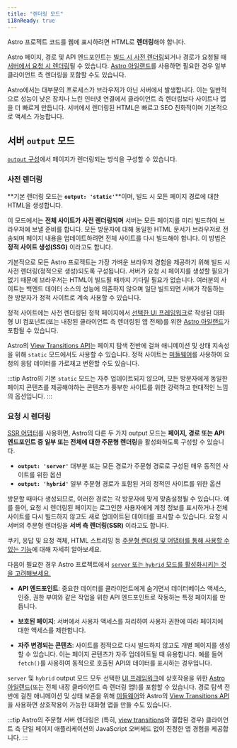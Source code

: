```yaml
---
title: "렌더링 모드"
i18nReady: true
---
```


Astro 프로젝트 코드를 웹에 표시하려면 HTML로 **렌더링**해야 합니다.

Astro 페이지, 경로 및 API 엔드포인트는 [빌드 시 사전 렌더링](#사전-렌더링)되거나 경로가 요청될 때 [서버에서 요청 시 렌더링](#요청-시-렌더링)될 수 있습니다. [Astro 아일랜드](/ko/concepts/islands/)를 사용하면 필요한 경우 일부 클라이언트 측 렌더링을 포함할 수도 있습니다.

Astro에서는 대부분의 프로세스가 브라우저가 아닌 서버에서 발생합니다. 이는 일반적으로 성능이 낮은 장치나 느린 인터넷 연결에서 클라이언트 측 렌더링보다 사이트나 앱을 더 빠르게 만듭니다. 서버에서 렌더링된 HTML은 빠르고 SEO 친화적이며 기본적으로 액세스 가능합니다.

## 서버 `output` 모드

[`output` 구성](/ko/reference/configuration-reference/#output)에서 페이지가 렌더링되는 방식을 구성할 수 있습니다.

### 사전 렌더링

**기본 렌더링 모드는 __`output: 'static'`__**이며, 빌드 시 모든 페이지 경로에 대한 HTML을 생성합니다.

이 모드에서는 **전체 사이트가 사전 렌더링되며** 서버는 모든 페이지를 미리 빌드하여 브라우저에 보낼 준비를 합니다. 모든 방문자에 대해 동일한 HTML 문서가 브라우저로 전송되며 페이지 내용을 업데이트하려면 전체 사이트를 다시 빌드해야 합니다. 이 방법은 **정적 사이트 생성(SSG)** 이라고도 합니다.

기본적으로 모든 Astro 프로젝트는 가장 가벼운 브라우저 경험을 제공하기 위해 빌드 시 사전 렌더링(정적으로 생성)되도록 구성됩니다. 서버가 요청 시 페이지를 생성할 필요가 없기 때문에 브라우저는 HTML이 빌드될 때까지 기다릴 필요가 없습니다. 여러분의 사이트는 백엔드 데이터 소스의 성능에 의존하지 않으며 일단 빌드되면 서버가 작동하는 한 방문자가 정적 사이트로 계속 사용할 수 있습니다.

정적 사이트에는 사전 렌더링된 정적 페이지에서 [선택한 UI 프레임워크](/ko/guides/framework-components/)로 작성된 대화형 UI 컴포넌트(또는 내장된 클라이언트 측 렌더링된 앱 전체)를 위한 [Astro 아일랜드](/ko/concepts/islands/)가 포함될 수 있습니다.

Astro의 [View Transitions API](/ko/guides/view-transitions/)는 페이지 탐색 전반에 걸쳐 애니메이션 및 상태 지속성을 위해 `static` 모드에서도 사용할 수 있습니다. 정적 사이트는 [미들웨어](/ko/guides/middleware/)를 사용하여 요청의 응답 데이터를 가로채고 변환할 수도 있습니다.

:::tip
Astro의 기본 `static` 모드는 자주 업데이트되지 않으며, 모든 방문자에게 동일한 페이지 콘텐츠를 제공해야하는 콘텐츠가 풍부한 사이트를 위한 강력하고 현대적인 느낌의 옵션입니다.
:::

### 요청 시 렌더링

[SSR 어댑터](/ko/guides/server-side-rendering/)를 사용하면, Astro의 다른 두 가지 output 모드는 **페이지, 경로 또는 API 엔드포인트 중 일부 또는 전체에 대한 주문형 렌더링**을 활성화하도록 구성할 수 있습니다.
  - __`output: 'server'`__ 대부분 또는 모든 경로가 주문형 경로로 구성된 매우 동적인 사이트를 위한 옵션
  - __`output: 'hybrid'`__ 일부 주문형 경로가 포함된 거의 정적인 사이트를 위한 옵션

방문할 때마다 생성되므로, 이러한 경로는 각 방문자에 맞게 맞춤설정될 수 있습니다. 예를 들어, 요청 시 렌더링된 페이지는 로그인한 사용자에게 계정 정보를 표시하거나 전체 사이트를 다시 빌드하지 않고도 새로 업데이트된 데이터를 표시할 수 있습니다. 요청 시 서버의 주문형 렌더링을 **서버 측 렌더링(SSR)** 이라고도 합니다.

<ReadMore>쿠키, 응답 및 요청 객체, HTML 스트리밍 등 [주문형 렌더링 및 어댑터를 통해 사용할 수 있는 기능](/ko/guides/server-side-rendering/#주문형-렌더링-기능)에 대해 자세히 알아보세요.</ReadMore>

다음이 필요한 경우 Astro 프로젝트에서 [`server` 또는 `hybrid` 모드를 활성화시키는 것을 고려해보세요.](/ko/guides/server-side-rendering/#주문형-서버-렌더링-활성화) 

- **API 엔드포인트**: 중요한 데이터를 클라이언트에게 숨기면서 데이터베이스 액세스, 인증, 권한 부여와 같은 작업을 위한 API 엔드포인트로 작동하는 특정 페이지를 만듭니다.

- **보호된 페이지**: 서버에서 사용자 액세스를 처리하여 사용자 권한에 따라 페이지에 대한 액세스를 제한합니다.

- **자주 변경되는 콘텐츠**: 사이트를 정적으로 다시 빌드하지 않고도 개별 페이지를 생성할 수 있습니다. 이는 페이지 콘텐츠가 자주 업데이트될 때 유용합니다. 예를 들어 `fetch()`를 사용하여 동적으로 호출된 API의 데이터를 표시하는 경우입니다.

`server` 및 `hybrid` output 모드 모두 선택한 [UI 프레임워크](/ko/guides/framework-components/)에 상호작용을 위한 [Astro 아일랜드](/ko/concepts/islands/)(또는 전체 내장 클라이언트 측 렌더링 앱!)를 포함할 수 있습니다. 경로 탐색 전반에 걸친 애니메이션 및 상태 보존을 위해 [미들웨어](/ko/guides/middleware/)와 Astro의 [View Transitions API](/ko/guides/view-transitions/)을 사용하면 상호작용이 가능한 대화형 앱을 만들 수도 있습니다.

:::tip
Astro의 주문형 서버 렌더링은 (특히, [view transitions](/ko/guides/view-transitions/)와 결합된 경우) 클라이언트 측 단일 페이지 애플리케이션의 JavaScript 오버헤드 없이 진정한 앱 경험을 제공합니다.
:::
